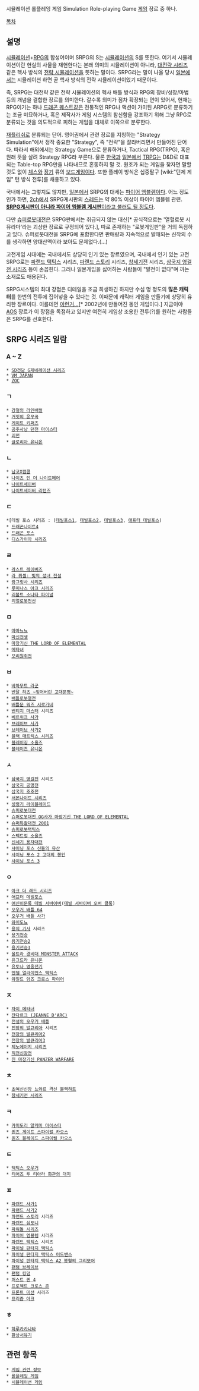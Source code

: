 시뮬레이션 롤플레잉 게임
Simulation Role-playing Game
[[게임]] 장르 중 하나.

[[목차]]

== 설명 ==
[[시뮬레이션]]+[[RPG]]의 합성어이며 SRPG의 S는 [[시뮬레이션]]의 S를 뜻한다. 여기서 시뮬레이션이란 현실의 사물을 재현한다는 본래 의미의 시뮬레이션이 아니라, [[대전략 시리즈]] 같은 헥사 방식의 [[전략 시뮬레이션]]을 뜻하는 말이다. SRPG라는 말이 나올 당시 [[일본]]에서는 시뮬레이션 하면 곧 헥사 방식의 전략 시뮬레이션이었기 때문이다.

즉, SRPG는 대전략 같은 전략 시뮬레이션의 헥사 배틀 방식과 RPG의 장비/성장/마법 등의 개념을 결합한 장르를 의미한다. 갈수록 의미가 점차 확장되는 면이 있어서, 현재는 RPG이기는 하나 [[드래곤 퀘스트]]같은 전통적인 RPG나 액션이 가미된 ARPG로 분류하기는 조금 미묘하거나, 혹은 제작사가 게임 시스템의 참신함을 강조하기 위해 그냥 RPG로 분류되는 것을 의도적으로 피하는 게임을 대체로 이쪽으로 분류한다. 

[[재플리쉬]]로 분류되는 단어. 영어권에서 관련 장르를 지칭하는 "Strategy Simulation"에서 정작 중요한 "Strategy", 즉 "전략"을 잘라버리면서 만들어진 단어다. 따라서 해외에서는 Strategy Game으로 분류하거나, Tactical RPG(TRPG), 혹은 원래 뜻을 살려 Strategy RPG라 부른다. 물론 [[한국]]과 [[일본]]에서 [[TRPG]]는 D&D로 대표되는 Table-top RPG만을 나타내므로 혼동하지 말 것. 원조가 되는 게임을 찾자면 말할 것도 없이 [[체스]]와 [[장기]] 류의 [[보드게임]]이다. 또한 플레이 방식은 십중팔구 [wiki:"턴제 게임" 턴 방식 전투]를 채용하고 있다.

국내에서는 그렇지도 않지만, [[일본]]에서 SRPG의 대세는 [[파이어 엠블렘]]이다. 어느 정도인가 하면, [[2ch]]에서 SRPG게시판의 [[스레드]]는 약 80% 이상이 파이어 엠블렘 관련. [[보드게임 갤러리|'''SRPG게시판이 아니라 파이어 엠블렘 게시판'''이라고 불러도 될 정도]]다.

다만 [[슈퍼로봇대전]]은 SRPG판에서는 취급되지 않는 대신[* 공식적으로는 '열혈로봇 시뮤라마'라는 괴상한 장르로 규정되어 있다.], 따로 존재하는 "로봇게임판"을 거의 독점하고 있다. 슈퍼로봇대전을 SRPG에 포함한다면 판매량과 지속적으로 발매되는 신작의 수를 생각하면 양대산맥이라 보아도 문제없다.(…)

고전게임 시대에는 국내에서도 상당히 인기 있는 장르였으며, 국내에서 인기 있는 고전 SRPG로는 [[파랜드 택틱스]] 시리즈, [[파랜드 스토리]] 시리즈, [[창세기전]] 시리즈, [[삼국지 영걸전 시리즈]] 등이 손꼽힌다. 그러나 일본게임을 싫어하는 사람들이 "발전이 없다"며 까는 소재로도 애용된다.

SRPG시스템의 최대 강점은 디테일을 조금 희생하긴 하지만 수십 명 정도의 '''많은 캐릭터'''를 한번의 전투에 집어넣을 수 있다는 것. 이때문에 캐릭터 게임을 만들기에 상당히 유리한 장르이다. 이를테면 [http://blog.naver.com/PostView.nhn?blogId=hsh357&logNo=140026913212 이런거...][* 2002년에 만들어진 동인 게임이다.] 지금이야 [[AOS]] 장르가 이 장점을 독점하고 있지만 여전히 게임상 조용한 전투(?)를 원하는 사람들은 SRPG를 선호한다.

== SRPG 시리즈 일람 ==
=== A ~ Z ===
 * [[SD건담 G제네레이션 시리즈]]
 * [[VM JAPAN]]
 * [[ZOC]]
=== ㄱ ===
 * [[강철의 라인배럴]]
 * [[거짓의 윤무곡]]
 * [[게이트 키퍼즈]]
 * [[공주사냥 던전 마이스터]]
 * [[괴전]]
 * [[글로리아 유니온]]
=== ㄴ ===
 * [[남코X캡콤]]
 * [[나이츠 인 더 나이트메어]] 
 * [[나이트세이버]]
 * [[나이트세이버 리턴즈]]
=== ㄷ ===
 *[데빌 포스 시리즈 : ([[데빌포스1]], [[데빌포스2]], [[데빌포스3]], [[애프터 데빌포스]])
 * [[드래곤나이트4]]
 * [[드래곤 포스]]
 * [[디스가이아 시리즈]]
=== ㄹ ===
 * [[라스트 레이버즈]]
 * [[라 퓌셀: 빛의 성녀 전설]]
 * [[랑그릿사 시리즈]] 
 * [[루미나스 아크 시리즈]]
 * [[리볼트 소나타 파이널]]
 * [[리얼로봇전선]]
=== ㅁ ===
 * [[마마뇨뇨]]
 * [[마신전생]]
 * [[마장기신 THE LORD OF ELEMENTAL]]
 * [[메타녀]]
 * [[모리원취전]]
=== ㅂ ===
 * [[바하무트 라군]]
 * [[반달 하츠1|반달 하츠 ~잊어버린 고대문명~]]
 * [[배틀로봇열전]]
 * [[배틀문 워즈 시로가네]]
 * [[밴티지 마스터]] 시리즈
 * [[베르위크 사가]]
 * [[브레이브 사가]]
 * [[브레이브 사가2]]
 * [[블랙 매트릭스 시리즈]]
 * [[블레이징 소울즈]]
 * [[블레이즈 유니온]]
=== ㅅ ===
 * [[삼국지 영걸전]] 시리즈
 * [[삼국지 공명전]]
 * [[삼국지 조조전]]
 * [[서몬나이트 시리즈]]
 * [[성령기 라이블레이드]]
 * [[슈퍼로봇대전]]
 * [[슈퍼로봇대전 OG사가 마장기신 THE LORD OF ELEMENTAL]]
 * [[슈퍼특촬대전 2001]]
 * [[슈퍼로봇택틱스]]
 * [[신기환상 스펙트럴 소울즈2|스펙트럴 소울즈]]
 * [[신세기 용자대전]]
 * [[샤이닝 포스 신들의 유산]]
 * [[샤이닝 포스 2 고대의 봉인]]
 * [[샤이닝 포스 3]]
=== ㅇ ===
 * [[아크 더 래드 시리즈]]
 * [[애프터 데빌포스]]
 * [[여신이문록 데빌 서바이버]]([[데빌 서바이버 오버 클록]])
 * [[오우거 배틀 64]]
 * [[오우거 배틀 사가]]
 * [[와이도뇨]]
 * [[용의 기사]] 시리즈
 * [[용기전승]]
 * [[용기전승2]]
 * [[용기전승3]]
 * [[울트라 경비대 MONSTER ATTACK]]
 * [[유그드라 유니온]]
 * [[유토나 영웅전기]]
 * [[엔젤 얼라이언스 택틱스]]
 * [[와일드 암즈 크로스 파이어]]
=== ㅈ ===
 * [[자이 메타녀]]
 * [[잔다르크#s-2|잔다르크 (JEANNE D'ARC)]]
 * [[전설의 오우거 배틀]]
 * [[전장의 발큐리아]] 시리즈
 * [[전장의 발큐리아2]]
 * [[전장의 발큐리아3]]
 * [[제노에이지 시리즈]]
 * [[직전신장전]]
 * [[진 마장기신 PANZER WARFARE]]
=== ㅊ ===
 * [[초여신신앙 느와르 격신 블랙하트]]
 * [[창세기전 시리즈]]
=== ㅋ ===
 * [[카미도리 알케미 마이스터]]
 * [[퀸즈 게이트 스파이럴 카오스]]
 * [[퀸즈 블레이드 스파이럴 카오스]]
=== ㅌ ===
 * [[택틱스 오우거]]
 * [[티어즈 투 티아라#s-2|티어즈 투 티아라 화관의 대지]]
=== ㅍ ===
 * [[파랜드 사가1]]
 * [[파랜드 사가2]]
 * [[파랜드 스토리]] 시리즈
 * [[파랜드 심포니]]
 * [[파워돌 시리즈]]
 * [[파이어 엠블렘]] 시리즈
 * [[파랜드 택틱스]] 시리즈
 * [[파이널 판타지 택틱스]]
 * [[파이널 판타지 택틱스 어드밴스]]
 * [[파이널 판타지 택틱스 A2 봉혈의 그리모어]]
 * [[팬텀 브레이브]]
 * [[팬텀 킹덤]]
 * [[퍼스트 퀸 4]]
 * [[프로젝트 크로스 존]]
 * [[프론트 미션]] 시리즈
 * [[프리즘 아크]]
=== ㅎ ===
 * [[하루카카나타]]
 * [[환상서유기]]
== 관련 항목 ==
 * [[게임 관련 정보]]
 * [[롤플레잉 게임]]
 * [[시뮬레이션 게임]]
